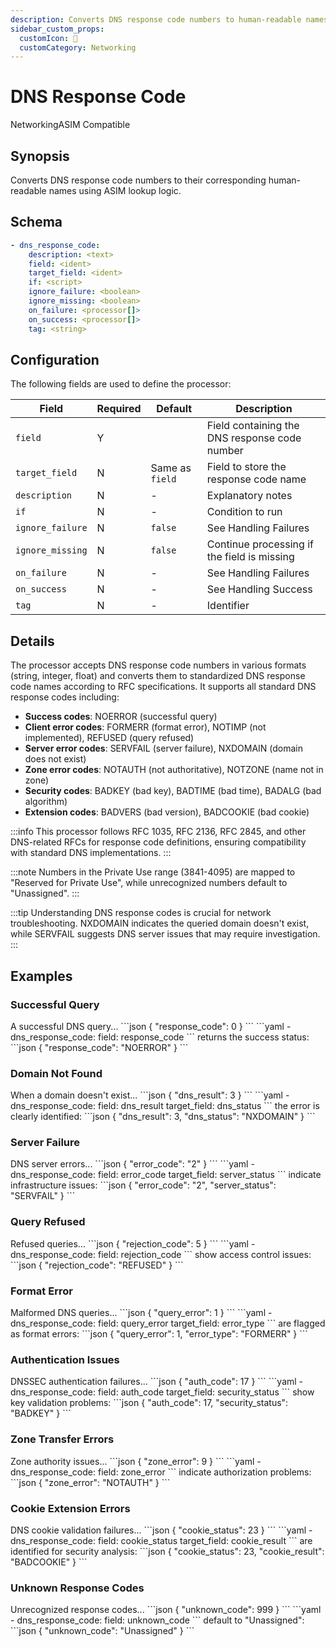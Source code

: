 ```yaml
---
description: Converts DNS response code numbers to human-readable names
sidebar_custom_props: 
  customIcon: 📡
  customCategory: Networking
---
```


# DNS Response Code

<span className="theme-doc-version-badge badge badge--primary">Networking</span><span className="theme-doc-version-badge badge badge--secondary">ASIM Compatible</span>

## Synopsis

Converts DNS response code numbers to their corresponding human-readable names using ASIM lookup logic.

## Schema

```yaml {3}
- dns_response_code:
    description: <text>
    field: <ident>
    target_field: <ident>
    if: <script>
    ignore_failure: <boolean>
    ignore_missing: <boolean>
    on_failure: <processor[]>
    on_success: <processor[]>
    tag: <string>
```

## Configuration

The following fields are used to define the processor:

|Field|Required|Default|Description|
|---|---|---|---|
|`field`|Y||Field containing the DNS response code number|
|`target_field`|N|Same as `field`|Field to store the response code name|
|`description`|N|-|Explanatory notes|
|`if`|N|-|Condition to run|
|`ignore_failure`|N|`false`|See <Topic id="handling-failures">Handling Failures</Topic>|
|`ignore_missing`|N|`false`|Continue processing if the field is missing|
|`on_failure`|N|-|See <Topic id="handling-failures">Handling Failures</Topic>|
|`on_success`|N|-|See <Topic id="handling-success">Handling Success</Topic>|
|`tag`|N|-|Identifier|

## Details

The processor accepts DNS response code numbers in various formats (string, integer, float) and converts them to standardized DNS response code names according to RFC specifications. It supports all standard DNS response codes including:

- **Success codes**: NOERROR (successful query)
- **Client error codes**: FORMERR (format error), NOTIMP (not implemented), REFUSED (query refused)
- **Server error codes**: SERVFAIL (server failure), NXDOMAIN (domain does not exist)
- **Zone error codes**: NOTAUTH (not authoritative), NOTZONE (name not in zone)
- **Security codes**: BADKEY (bad key), BADTIME (bad time), BADALG (bad algorithm)
- **Extension codes**: BADVERS (bad version), BADCOOKIE (bad cookie)

:::info
This processor follows RFC 1035, RFC 2136, RFC 2845, and other DNS-related RFCs for response code definitions, ensuring compatibility with standard DNS implementations.
:::

:::note
Numbers in the Private Use range (3841-4095) are mapped to "Reserved for Private Use", while unrecognized numbers default to "Unassigned".
:::

:::tip
Understanding DNS response codes is crucial for network troubleshooting. NXDOMAIN indicates the queried domain doesn't exist, while SERVFAIL suggests DNS server issues that may require investigation.
:::

## Examples

### Successful Query

<ExampleGrid>
  <CommentCol>
    A successful DNS query...
  </CommentCol>
  <CodeCol>
    ```json
    {
      "response_code": 0
    }
    ```
    ```yaml
    - dns_response_code:
        field: response_code
    ```
  </CodeCol>
  <CommentCol>
    returns the success status:
  </CommentCol>
  <CodeCol>
    ```json
    {
      "response_code": "NOERROR"
    }
    ```
  </CodeCol>
</ExampleGrid>

### Domain Not Found

<ExampleGrid>
  <CommentCol>
    When a domain doesn't exist...
  </CommentCol>
  <CodeCol>
    ```json
    {
      "dns_result": 3
    }
    ```
    ```yaml
    - dns_response_code:
        field: dns_result
        target_field: dns_status
    ```
  </CodeCol>
  <CommentCol>
    the error is clearly identified:
  </CommentCol>
  <CodeCol>
    ```json
    {
      "dns_result": 3,
      "dns_status": "NXDOMAIN"
    }
    ```
  </CodeCol>
</ExampleGrid>

### Server Failure

<ExampleGrid>
  <CommentCol>
    DNS server errors...
  </CommentCol>
  <CodeCol>
    ```json
    {
      "error_code": "2"
    }
    ```
    ```yaml
    - dns_response_code:
        field: error_code
        target_field: server_status
    ```
  </CodeCol>
  <CommentCol>
    indicate infrastructure issues:
  </CommentCol>
  <CodeCol>
    ```json
    {
      "error_code": "2",
      "server_status": "SERVFAIL"
    }
    ```
  </CodeCol>
</ExampleGrid>

### Query Refused

<ExampleGrid>
  <CommentCol>
    Refused queries...
  </CommentCol>
  <CodeCol>
    ```json
    {
      "rejection_code": 5
    }
    ```
    ```yaml
    - dns_response_code:
        field: rejection_code
    ```
  </CodeCol>
  <CommentCol>
    show access control issues:
  </CommentCol>
  <CodeCol>
    ```json
    {
      "rejection_code": "REFUSED"
    }
    ```
  </CodeCol>
</ExampleGrid>

### Format Error

<ExampleGrid>
  <CommentCol>
    Malformed DNS queries...
  </CommentCol>
  <CodeCol>
    ```json
    {
      "query_error": 1
    }
    ```
    ```yaml
    - dns_response_code:
        field: query_error
        target_field: error_type
    ```
  </CodeCol>
  <CommentCol>
    are flagged as format errors:
  </CommentCol>
  <CodeCol>
    ```json
    {
      "query_error": 1,
      "error_type": "FORMERR"
    }
    ```
  </CodeCol>
</ExampleGrid>

### Authentication Issues

<ExampleGrid>
  <CommentCol>
    DNSSEC authentication failures...
  </CommentCol>
  <CodeCol>
    ```json
    {
      "auth_code": 17
    }
    ```
    ```yaml
    - dns_response_code:
        field: auth_code
        target_field: security_status
    ```
  </CodeCol>
  <CommentCol>
    show key validation problems:
  </CommentCol>
  <CodeCol>
    ```json
    {
      "auth_code": 17,
      "security_status": "BADKEY"
    }
    ```
  </CodeCol>
</ExampleGrid>

### Zone Transfer Errors

<ExampleGrid>
  <CommentCol>
    Zone authority issues...
  </CommentCol>
  <CodeCol>
    ```json
    {
      "zone_error": 9
    }
    ```
    ```yaml
    - dns_response_code:
        field: zone_error
    ```
  </CodeCol>
  <CommentCol>
    indicate authorization problems:
  </CommentCol>
  <CodeCol>
    ```json
    {
      "zone_error": "NOTAUTH"
    }
    ```
  </CodeCol>
</ExampleGrid>

### Cookie Extension Errors

<ExampleGrid>
  <CommentCol>
    DNS cookie validation failures...
  </CommentCol>
  <CodeCol>
    ```json
    {
      "cookie_status": 23
    }
    ```
    ```yaml
    - dns_response_code:
        field: cookie_status
        target_field: cookie_result
    ```
  </CodeCol>
  <CommentCol>
    are identified for security analysis:
  </CommentCol>
  <CodeCol>
    ```json
    {
      "cookie_status": 23,
      "cookie_result": "BADCOOKIE"
    }
    ```
  </CodeCol>
</ExampleGrid>

### Unknown Response Codes

<ExampleGrid>
  <CommentCol>
    Unrecognized response codes...
  </CommentCol>
  <CodeCol>
    ```json
    {
      "unknown_code": 999
    }
    ```
    ```yaml
    - dns_response_code:
        field: unknown_code
    ```
  </CodeCol>
  <CommentCol>
    default to "Unassigned":
  </CommentCol>
  <CodeCol>
    ```json
    {
      "unknown_code": "Unassigned"
    }
    ```
  </CodeCol>
</ExampleGrid>
